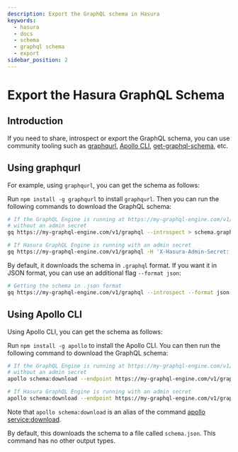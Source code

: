 ```yaml
---
description: Export the GraphQL schema in Hasura
keywords:
  - hasura
  - docs
  - schema
  - graphql schema
  - export
sidebar_position: 2
---
```


# Export the Hasura GraphQL Schema

## Introduction

If you need to share, introspect or export the GraphQL schema, you can use community tooling such as
[graphqurl](https://github.com/hasura/graphqurl), [Apollo CLI](https://github.com/apollographql/apollo-tooling),
[get-graphql-schema](https://github.com/prismagraphql/get-graphql-schema), etc.

## Using **graphqurl**

For example, using `graphqurl`, you can get the schema as follows:

Run `npm install -g graphqurl` to install `graphqurl`. Then you can run the following commands to download the GraphQL
schema:

```bash
# If the GraphQL Engine is running at https://my-graphql-engine.com/v1/graphql,
# without an admin secret
gq https://my-graphql-engine.com/v1/graphql --introspect > schema.graphql

# If Hasura GraphQL Engine is running with an admin secret
gq https://my-graphql-engine.com/v1/graphql -H 'X-Hasura-Admin-Secret: adminsecretkey' --introspect > schema.graphql
```

By default, it downloads the schema in `.graphql` format. If you want it in JSON format, you can use an additional flag
`--format json`:

```bash
# Getting the schema in .json format
gq https://my-graphql-engine.com/v1/graphql --introspect --format json > schema.json
```

## Using **Apollo CLI**

Using Apollo CLI, you can get the schema as follows:

Run `npm install -g apollo` to install the Apollo CLI. You can then run the following command to download the GraphQL
schema:

```bash
# If the GraphQL Engine is running at https://my-graphql-engine.com/v1/graphql,
# without an admin secret
apollo schema:download --endpoint https://my-graphql-engine.com/v1/graphql

# If Hasura GraphQL Engine is running with an admin secret
apollo schema:download --endpoint https://my-graphql-engine.com/v1/graphql --header 'X-Hasura-Admin-Secret: adminsecretkey'
```

Note that `apollo schema:download` is an alias of the command
[apollo service:download](https://github.com/apollographql/apollo-tooling#apollo-servicedownload-output).

By default, this downloads the schema to a file called `schema.json`. This command has no other output types.
